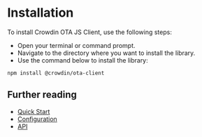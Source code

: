 # Installation

To install Crowdin OTA JS Client, use the following steps:

- Open your terminal or command prompt.
- Navigate to the directory where you want to install the library.
- Use the command below to install the library:

```bash npm2yarn
npm install @crowdin/ota-client
```

## Further reading

- [Quick Start](/quick-start)
- [Configuration](/configuration)
- [API](/api/classes/OtaClient)
